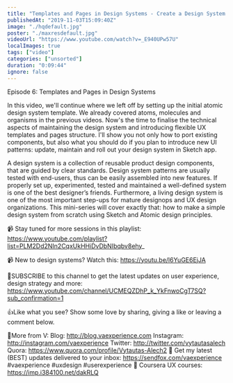 ```yaml
---
title: "Templates and Pages in Design Systems - Create a Design System in Sketch, Ep6"
publishedAt: "2019-11-03T15:09:40Z"
image: "./hqdefault.jpg"
poster: "./maxresdefault.jpg"
videoUrl: "https://www.youtube.com/watch?v=_E940UPw57U"
localImages: true
tags: ["video"]
categories: ["unsorted"]
duration: "0:09:44"
ignore: false
---
```

Episode 6: Templates and Pages in Design Systems

In this video, we'll continue where we left off by setting up the initial atomic design system template. We already covered atoms, molecules and organisms in the previous videos. Now's the time to finalise the technical aspects of maintaining the design system and introducing flexible UX templates and pages structure. I'll show you not only how to port existing components, but also what you should do if you plan to introduce new UI patterns: update, maintain and roll out your design system in Sketch app.

A design system is a collection of reusable product design components, that are guided by clear standards. Design system patterns are usually tested with end-users, thus can be easily assembled into new features. If properly set up, experimented, tested and maintained a well-defined system is one of the best designer’s friends. Furthermore, a living design system is one of the most important step-ups for mature designops and UX design organizations. This mini-series will cover exactly that: how to make a simple design system from scratch using Sketch and Atomic design principles.

📹 Stay tuned for more sessions in this playlist: https://www.youtube.com/playlist?list=PLM2Dd2NIn2CqxUkHHiDvDbNIbqbv8ehy_

📹 New to design systems? Watch this: https://youtu.be/l6YuGE6EjJA

🙌SUBSCRIBE to this channel to get the latest updates on user experience, design strategy and more:  https://www.youtube.com/channel/UCMEQZDhP_k_YkFnwoCgT7SQ?sub_confirmation=1

👍Like what you see? Show some love by sharing, giving a like or leaving a comment below.

👨More from V:
Blog: http://blog.vaexperience.com
Instagram: http://instagram.com/vaexperience
Twitter: http://twitter.com/vytautasalech
Quora: https://www.quora.com/profile/Vytautas-Alech2 📩 Get my latest (BEST) updates delivered to your inbox: https://sendfox.com/vaexperience
#vaexperience #uxdesign #userexperience 🎒 Coursera UX courses: https://imp.i384100.net/dakRLQ
